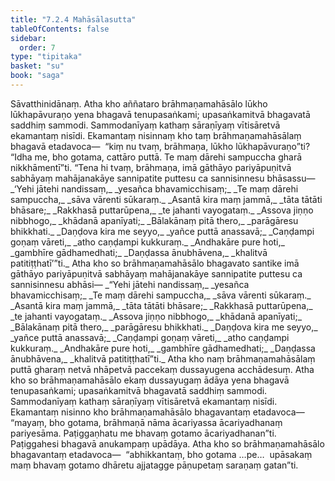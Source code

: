```yaml
---
title: "7.2.4 Mahāsālasutta"
tableOfContents: false
sidebar:
  order: 7
type: "tipitaka"
basket: "su"
book: "saga"
---
```



<DynamicBreadcrumb />

<Division number="200" book="saga" bookNo="12" page="178">

<Paragraph number="1247" book="saga">
Sāvatthinidānaṃ. Atha kho aññataro brāhmaṇamahāsālo lūkho lūkhapāvuraṇo yena bhagavā tenupasaṅkami; upasaṅkamitvā bhagavatā saddhiṃ sammodi. Sammodanīyaṃ kathaṃ sāraṇīyaṃ vītisāretvā ekamantaṃ nisīdi. Ekamantaṃ nisinnaṃ kho taṃ brāhmaṇamahāsālaṃ bhagavā etadavoca—  “kiṃ nu tvaṃ, brāhmaṇa, lūkho lūkhapāvuraṇo”ti? “Idha me, bho gotama, cattāro puttā. Te maṃ dārehi sampuccha gharā nikkhāmentī”ti. “Tena hi tvaṃ, brāhmaṇa, imā gāthāyo pariyāpuṇitvā sabhāyaṃ mahājanakāye sannipatite puttesu ca sannisinnesu bhāsassu—
</Paragraph>

<Paragraph number="1248" type="verses" book="saga">
_‘Yehi jātehi nandissaṃ,_  
_yesañca bhavamicchisaṃ;_  
_Te maṃ dārehi sampuccha,_  
_sāva vārenti sūkaraṃ._  

</Paragraph>

<Paragraph number="1249" type="verses" book="saga">
_Asantā kira maṃ jammā,_  
_tāta tātāti bhāsare;_  
_Rakkhasā puttarūpena,_  
_te jahanti vayogataṃ._  

</Paragraph>

<Paragraph number="1250" type="verses" book="saga">
_Assova jiṇṇo nibbhogo,_  
_khādanā apanīyati;_  
_Bālakānaṃ pitā thero,_  
_parāgāresu bhikkhati._  

</Paragraph>

<Paragraph number="1251" type="verses" book="saga">
_Daṇḍova kira me seyyo,_  
_yañce puttā anassavā;_  
_Caṇḍampi goṇaṃ vāreti,_  
_atho caṇḍampi kukkuraṃ._  

</Paragraph>

<Paragraph number="1252" type="verses" book="saga">
_Andhakāre pure hoti,_  
_gambhīre gādhamedhati;_  
_Daṇḍassa ānubhāvena,_  
_khalitvā patitiṭṭhatī’”ti._  

</Paragraph>

<Paragraph number="1253" book="saga">
Atha kho so brāhmaṇamahāsālo bhagavato santike imā gāthāyo pariyāpuṇitvā sabhāyaṃ mahājanakāye sannipatite puttesu ca sannisinnesu abhāsi—
</Paragraph>

<Paragraph number="1254" type="verses" book="saga">
_“Yehi jātehi nandissaṃ,_  
_yesañca bhavamicchisaṃ;_  
_Te maṃ dārehi sampuccha,_  
_sāva vārenti sūkaraṃ._  

</Paragraph>

<Paragraph number="1255" type="verses" book="saga">
_Asantā kira maṃ jammā,_  
_tāta tātāti bhāsare;_  
_Rakkhasā puttarūpena,_  
_te jahanti vayogataṃ._  

</Paragraph>

<Paragraph number="1256" type="verses" book="saga">
_Assova jiṇṇo nibbhogo,_  
_khādanā apanīyati;_  
_Bālakānaṃ pitā thero,_  
_parāgāresu bhikkhati._  

</Paragraph>

<Paragraph number="1257" type="verses" book="saga">
_Daṇḍova kira me seyyo,_  
_yañce puttā anassavā;_  
_Caṇḍampi goṇaṃ vāreti,_  
_atho caṇḍampi kukkuraṃ._  

</Paragraph>

<Paragraph number="1258" type="verses" book="saga">
_Andhakāre pure hoti,_  
_gambhīre gādhamedhati;_  
_Daṇḍassa ānubhāvena,_  
_khalitvā patitiṭṭhatī”ti._  

</Paragraph>

<Paragraph number="1259" book="saga">
Atha kho naṃ brāhmaṇamahāsālaṃ puttā gharaṃ netvā nhāpetvā paccekaṃ dussayugena acchādesuṃ. Atha kho so brāhmaṇamahāsālo ekaṃ dussayugaṃ ādāya yena bhagavā tenupasaṅkami; upasaṅkamitvā bhagavatā saddhiṃ sammodi. Sammodanīyaṃ kathaṃ sāraṇīyaṃ vītisāretvā ekamantaṃ nisīdi. Ekamantaṃ nisinno kho brāhmaṇamahāsālo bhagavantaṃ etadavoca—  “mayaṃ, bho gotama, brāhmaṇā nāma ācariyassa ācariyadhanaṃ pariyesāma. Paṭiggaṇhatu me bhavaṃ gotamo ācariyadhanan”ti. Paṭiggahesi bhagavā anukampaṃ upādāya. Atha kho so brāhmaṇamahāsālo bhagavantaṃ etadavoca—  “abhikkantaṃ, bho gotama …pe…  upāsakaṃ maṃ bhavaṃ gotamo dhāretu ajjatagge pāṇupetaṃ saraṇaṃ gatan”ti.
</Paragraph>
</Division>